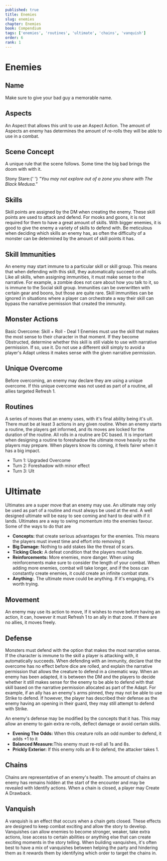 ```yaml
---
published: true
title: Enemies
slug: enemies
chapter: Enemies
book: Compendium
tags: ['enemies', 'routines', 'ultimate', 'chains', 'vanquish']
order: 6
rank: 1
---
```



# Enemies

## Name

Make sure to give your bad guy a memorable name.

## Aspects

An Aspect that allows this unit to use an Aspect Action. The amount of Aspects an enemy has determines the amount of re-rolls they will be able to use in a combat.

## Scene Concept

A unique rule that the scene follows. Some time the big bad brings the doom with with it.

<Callout emoji="✨" color="pink.900" heading="The Black Medusa's Scene Concept">
    Stony Stare:{' '}
    <em>
        "You may not explore out of a zone you share with The Black Medusa."
    </em>
</Callout>

## Skills

Skill points are assigned by the DM when creating the enemy. These skill points are used to attack and defend. For mooks and goons, it is not required for them to have a great amount of skills. With bigger enemies, it is good to give the enemy a variety of skills to defend with. Be meticulous when deciding which skills an enemy has, as often the difficulty of a monster can be determined by the amount of skill points it has.

## Skill Immunities

An enemy may start immune to a particular skill or skill group. This means that when defending with this skill, they automatically succeed on all rolls. Like all skills, when assigning immunities, it must make sense to the narrative. For example, a zombie does not care about how you talk to it, so is immune to the Social skill group. Immunities can be overwritten with certain gear and boons, but those are quite rare. Skill immunities can be ignored in situations where a player can orchestrate a way their skill can bypass the narrative permission that created the immunity.

## Monster Actions

Basic Overcome: Skill + Roll - Deal 1 Enemies must use the skill that makes the most sense to their character in that moment. If they become Obstructed, determine whether this skill is still viable to use with narrative permission. If so, use it. Do not use a different skill simply to avoid a player's Adapt unless it makes sense with the given narrative permission.

## Unique Overcome

Before overcoming, an enemy may declare they are using a unique overcome. If this unique overcome was not used as part of a routine, all allies targeted Refresh 1.

## Routines

A series of moves that an enemy uses, with it's final ability being it's ult. There must be at least 3 actions in any given routine. When an enemy starts a routine, the players get informed, and its moves are locked for the duration of the routine. All rolls in a routine are DC based. It is important when designing a routine to foreshadow the ultimate move heavily so the players may prepare. When players know its coming, it feels fairer when it has a big impact.

<Callout emoji="✨" color="pink.900" heading="Generic Example Routine">
    <ul>
        <li>Turn 1: Upgraded Overcome</li>
        <li>Turn 2: Foreshadow with minor effect</li>
        <li>Turn 3: Ult</li>
    </ul>
</Callout>

# Ultimate

Ultimates are a super move that an enemy may use. An ultimate may only be used as part of a routine and must always be used at the end. A well designed ultimate will be easy to see coming and hard to deal with if it lands. Ultimates are a way to swing momentum into the enemies favour. Some of the ways to do that are

-   **Concepts:** that create serious advantages for the enemies. This means the players must invest time and effort into removing it
-   **Big Damage:** Nothing to add stakes like the threat of scars.
-   **Ticking Clock:** A defeat condition that the players must handle.
-   **Reinforcements:** More enemies, more danger. When using reinforcements make sure to consider the length of your combat. When adding more enemies, combat will take longer, and if the boss can constantly create enemies, it could create an infinite combat state.
-   **Anything:**. The ultimate move could be anything. If it's engaging, it's worth trying.

## Movement

An enemy may use its action to move, If it wishes to move before having an action, it can, however it must Refresh 1 to an ally in that zone. If there are no allies, it moves freely.

## Defense

Monsters must defend with the option that makes the most narrative sense. If the character is immune to the skill a player is attacking with, it automatically succeeds. When defending with an immunity, declare that the overcome has no effect before dice are rolled, and explain the narrative permission that allows the creature to defend in a cinematic way. When an enemy has been adapted, it is between the DM and the players to decide whether it still makes sense for the enemy to be able to defend with that skill based on the narrative permission allocated as part of the Adapt. For example, if an ally has an enemy's arms pinned, they may not be able to use Strike to defend. If however, the player has described their defense as the enemy having an opening in their guard, they may still attempt to defend with Strike.

An enemy's defense may be modified by the concepts that it has. This may allow an enemy to gain extra re-rolls, deflect damage or avoid certain skills.

<Callout emoji="✨" color='pink.900' heading="Example Defense Concepts">
    <ul>
        <li>
            <strong>Evening The Odds:</strong> When this creature rolls an odd number to defend, it adds +1 to it
        </li>
        <li>
            <strong>Balanced Measure:</strong>This enemy must re-roll all 1s and 8s.
        </li>
        <li>
            <strong>Prickly Exterior:</strong> If this enemy rolls an 8 to defend, the attacker takes 1.
        </li>
    </ul>

</Callout>

## Chains

Chains are representative of an enemy's health. The amount of chains an enemy has remains hidden at the start of the encounter and may be revealed with Identify actions. When a chain is closed, a player may Create A Drawback.

## Vanquish

A vanquish is an effect that occurs when a chain gets closed. These effects are designed to keep combat exciting and allow the story to develop. Vanquishes can allow enemies to become stronger, weaker, take extra actions, lose access to certain abilities or anything else that can create exciting moments in the story telling. When building vanquishes, it's often best to have a mix of vanquishes between helping the party and hindering them as it rewards them by identifying which order to target the chains in.
